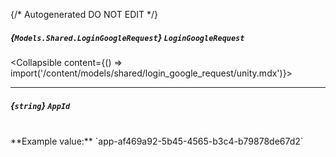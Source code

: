 {/* Autogenerated DO NOT EDIT  */}

##### *{`Models.Shared.LoginGoogleRequest`}* `LoginGoogleRequest`
<Collapsible content={() => import('/content/models/shared/login_google_request/unity.mdx')}>
</Collapsible>

---
##### *{`string`}* `AppId`
<br/>
**Example value:** `app-af469a92-5b45-4565-b3c4-b79878de67d2`

